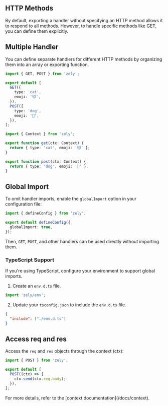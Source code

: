 ## HTTP Methods

By default, exporting a handler without specifying an HTTP method allows it to respond to all methods. However, to handle specific methods like GET, you can define them explicitly.

## Multiple Handler

You can define separate handlers for different HTTP methods by organizing them into an array or exporting function.

<Tabs>
<TabItem id="Array Handler">

```ts
import { GET, POST } from 'zely';

export default [
  GET({
    type: 'cat',
    emoji: '🐱',
  }),
  POST({
    type: 'dog',
    emoji: '🐶',
  }),
];
```

</TabItem>
<TabItem id="Named Handler">

```ts
import { Context } from 'zely';

export function get(ctx: Context) {
  return { type: 'cat', emoji: '🐱' };
}

export function post(ctx: Context) {
  return { type: 'dog', emoji: '🐶' };
}
```

</TabItem>
</Tabs>

## Global Import

To omit handler imports, enable the `globalImport` option in your configuration file:

```ts [title="zely.config.ts"]
import { defineConfig } from 'zely';

export default defineConfig({
  globalImport: true,
});
```

Then, `GET`, `POST`, and other handlers can be used directly without importing them.

### TypeScript Support

If you're using TypeScript, configure your environment to support global imports.

1. Create an `env.d.ts` file.

```ts [title="env.d.ts"]
import 'zely/env';
```

2. Update your `tsconfig.json` to include the `env.d.ts` file.

```json [title="tsconfig.json"]
{
  "include": ["./env.d.ts"]
}
```

## Access req and res

Access the `req` and `res` objects through the context (ctx):

```ts
import { POST } from 'zely';

export default [
  POST((ctx) => {
    ctx.send(ctx.req.body);
  }),
];
```

<Box type="tip">
  For more details, refer to the [context documentation](/docs/context).
</Box>
